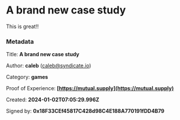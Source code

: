 # A brand new case study

This is great!!


### Metadata

Title: **A brand new case study**

Author: **caleb** (caleb@syndicate.io)

Category: **games**

Proof of Experience: **[https://mutual.supply](https://mutual.supply)**


Created: **2024-01-02T07:05:29.996Z**

Signed by: **0x18F33CEf45817C428d98C4E188A770191fDD4B79**

